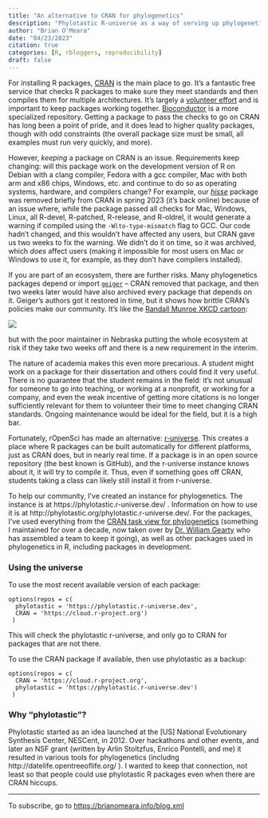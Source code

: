 ```yaml
---
title: "An alternative to CRAN for phylogenetics"
description: "Phylotastic R-universe as a way of serving up phylogenetics packages in R"
author: "Brian O'Meara"
date: "04/23/2023"
citation: true
categories: [R, rbloggers, reproducibility] 
draft: false
---
```


For installing R packages, [CRAN](https://cran.r-project.org/) is the main place to go. It's a fantastic free service that checks R packages to make sure they meet standards and then compiles them for multiple architectures. It's largely a [volunteer effort](https://cran.r-project.org/CRAN_team.htm) and is important to keep packages working together. [Bioconductor](https://www.bioconductor.org/) is a more specialized repository. Getting a package to pass the checks to go on CRAN has long been a point of pride, and it does lead to higher quality packages, though with odd constraints (the overall package size must be small, all examples must run very quickly, and more).

However, *keeping* a package on CRAN is an issue. Requirements keep changing: will this package work on the development version of R on Debian with a clang compiler, Fedora with a gcc compiler, Mac with both arm and x86 chips, Windows, etc. and continue to do so as operating systems, hardware, and compilers change? For example, our [*hisse*](https://cran.r-project.org/web/checks/check_results_hisse.html) package was removed briefly from CRAN in spring 2023 (it's back online) because of an issue where, while the package passed all checks for Mac, Windows, Linux, all R-devel, R-patched, R-release, and R-oldrel, it would generate a warning if compiled using the `-Wlto-type-mismatch` flag to GCC. Our code hadn't changed, and this wouldn't have affected any users, but CRAN gave us two weeks to fix the warning. We didn't do it on time, so it was archived, which *does* affect users (making it impossible for most users on Mac or Windows to use it, for example, as they don't have compilers installed). 

If you are part of an ecosystem, there are further risks. Many phylogenetics packages depend or import [`geiger`](https://cran.r-project.org/web/packages/geiger/index.html) -- CRAN removed that package, and then two weeks later would have also archived every package that depends on it. Geiger's authors got it restored in time, but it shows how brittle CRAN's policies make our community. It's like the [Randall Munroe XKCD cartoon](https://xkcd.com/2347/):


![](https://imgs.xkcd.com/comics/dependency_2x.png){fig-alt="XKCD cartoon showing a stack of boxes labeled 'All modern digital infrastructure' carefullly balancing on a small box labeled 'A project some random person in Nebraska has been thanklessly maintaining since 2003'"} 

but with the poor maintainer in Nebraska putting the whole ecosystem at risk if they take two weeks off and there is a new requirement in the interim. 

The nature of academia makes this even more precarious. A student might work on a package for their dissertation and others could find it very useful. There is no guarantee that the student remains in the field: it's not unusual for someone to go into teaching, or working at a nonprofit, or working for a company, and even the weak incentive of getting more citations is no longer sufficiently relevant for them to volunteer their time to meet changing CRAN standards. Ongoing maintenance would be ideal for the field, but it is a high bar. 

Fortunately, rOpenSci has made an alternative: [r-universe](https://ropensci.org/r-universe/). This creates a place where R packages can be built automatically for different platforms, just as CRAN does, but in nearly real time. If a package is in an open source repository (the best known is GitHub), and the r-universe instance knows about it, it will try to compile it. Thus, even if something goes off CRAN, students taking a class can likely still install it from r-universe. 

To help our community, I've created an instance for phylogenetics. The instance is at https://phylotastic.r-universe.dev/ . Information on how to use it is at http://phylotastic.org/phylotastic.r-universe.dev/. For the packages, I've used everything from the [CRAN task view for phylogenetics](https://cran.r-project.org/web/views/Phylogenetics.html) (something I maintained for over a decade, now taken over by [Dr. William Gearty](https://williamgearty.com/) who has assembled a team to keep it going), as well as other packages used in phylogenetics in R, including packages in development.

### Using the universe

To use the most recent available version of each package:

```
options(repos = c(
  phylotastic = 'https://phylotastic.r-universe.dev',
  CRAN = 'https://cloud.r-project.org')
 )
```
 
This will check the phylotastic r-universe, and only go to CRAN for packages that are not there.

To use the CRAN package if available, then use phylotastic as a backup:

```
options(repos = c(
  CRAN = 'https://cloud.r-project.org',
  phylotastic = 'https://phylotastic.r-universe.dev')
 )
```
  
### Why "phylotastic"?
 
Phylotastic started as an idea launched at the [US] National Evolutionary Synthesis Center, NESCent, in 2012. Over hackathons and other events, and later an NSF grant (written by Arlin Stoltzfus, Enrico Pontelli, and me) it resulted in various tools for phylogenetics (includng http://datelife.opentreeoflife.org/ ). I wanted to keep that connection, not least so that people could use phylotastic R packages even when there are CRAN hiccups. 


___

To subscribe, go to <https://brianomeara.info/blog.xml>